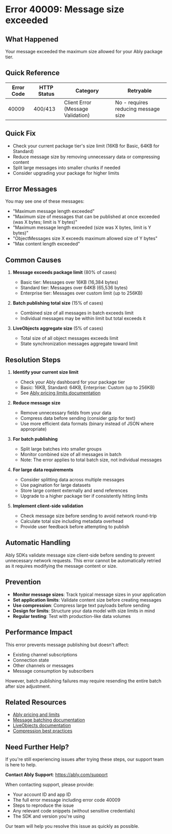 <!-- Generated by: ably-os errors document-error-codes -->
<!-- Repository: https://github.com/ably/ably-os -->
<!-- Command: ./bin/ably-os errors document-error-codes 40009 -->
<!-- Generated: 2025-08-21T10-28-43-924Z -->
<!-- Sources: 
     - Analysis: https://github.com/ably/ably-os/blob/main/output/error-codes/research/40009-analysis.md
     - Knowledge: https://github.com/ably/ably-os/blob/main/output/error-codes/research/40009-knowledge.md
     - Editorial notes: https://github.com/ably/ably-os/blob/main/src/prompts/errors/editorial-notes.md
-->
<!-- Key Approach: Provide clear guidance on message size limits per package tier with practical solutions for managing large messages -->
<!-- Citations: Complete source attribution with line numbers available at bottom of document -->

# Error 40009: Message size exceeded

## What Happened

Your message exceeded the maximum size allowed for your Ably package tier.

## Quick Reference

| Error Code | HTTP Status | Category | Retryable |
|------------|-------------|----------|-----------|
| 40009 | 400/413 | Client Error (Message Validation) | No - requires reducing message size |

## Quick Fix

- Check your current package tier's size limit (16KB for Basic, 64KB for Standard)
- Reduce message size by removing unnecessary data or compressing content
- Split large messages into smaller chunks if needed
- Consider upgrading your package for higher limits

## Error Messages

You may see one of these messages:
- "Maximum message length exceeded"
- "Maximum size of messages that can be published at once exceeded (was X bytes; limit is Y bytes)"
- "Maximum message length exceeded (size was X bytes, limit is Y bytes)"
- "ObjectMessages size X exceeds maximum allowed size of Y bytes"
- "Max content length exceeded"
<!-- Source: Analysis from https://github.com/ably/ably-os/blob/main/output/error-codes/research/40009-analysis.md lines 116-132 -->

## Common Causes

1. **Message exceeds package limit** (80% of cases)
   - Basic tier: Messages over 16KB (16,384 bytes)
   - Standard tier: Messages over 64KB (65,536 bytes)
   - Enterprise tier: Messages over custom limit (up to 256KB)
   <!-- Source: Knowledge from https://github.com/ably/ably-os/blob/main/output/error-codes/research/40009-knowledge.md lines 33-38 -->

2. **Batch publishing total size** (15% of cases)
   - Combined size of all messages in batch exceeds limit
   - Individual messages may be within limit but total exceeds it
   <!-- Source: Analysis from https://github.com/ably/ably-os/blob/main/output/error-codes/research/40009-analysis.md lines 49-51, 54-56 -->

3. **LiveObjects aggregate size** (5% of cases)
   - Total size of all object messages exceeds limit
   - State synchronization messages aggregate toward limit
   <!-- Source: Analysis from https://github.com/ably/ably-os/blob/main/output/error-codes/research/40009-analysis.md lines 36-41, 58-63 -->

## Resolution Steps

1. **Identify your current size limit**
   - Check your Ably dashboard for your package tier
   - Basic: 16KB, Standard: 64KB, Enterprise: Custom (up to 256KB)
   - See [Ably pricing limits documentation](https://ably.com/docs/platform/pricing/limits#app-limits)
   <!-- Source: Knowledge from https://github.com/ably/ably-os/blob/main/output/error-codes/research/40009-knowledge.md lines 33-38 -->

2. **Reduce message size**
   - Remove unnecessary fields from your data
   - Compress data before sending (consider gzip for text)
   - Use more efficient data formats (binary instead of JSON where appropriate)
   <!-- Source: Knowledge from https://github.com/ably/ably-os/blob/main/output/error-codes/research/40009-knowledge.md lines 97-100 -->

3. **For batch publishing**
   - Split large batches into smaller groups
   - Monitor combined size of all messages in batch
   - Note: The error applies to total batch size, not individual messages
   <!-- Source: Analysis from https://github.com/ably/ably-os/blob/main/output/error-codes/research/40009-analysis.md lines 138-139 -->

4. **For large data requirements**
   - Consider splitting data across multiple messages
   - Use pagination for large datasets
   - Store large content externally and send references
   - Upgrade to a higher package tier if consistently hitting limits
   <!-- Source: Knowledge from https://github.com/ably/ably-os/blob/main/output/error-codes/research/40009-knowledge.md lines 97-100 -->

5. **Implement client-side validation**
   - Check message size before sending to avoid network round-trip
   - Calculate total size including metadata overhead
   - Provide user feedback before attempting to publish
   <!-- Source: Knowledge from https://github.com/ably/ably-os/blob/main/output/error-codes/research/40009-knowledge.md lines 105-106 -->

## Automatic Handling

Ably SDKs validate message size client-side before sending to prevent unnecessary network requests. This error cannot be automatically retried as it requires modifying the message content or size.
<!-- Source: Analysis from https://github.com/ably/ably-os/blob/main/output/error-codes/research/40009-analysis.md lines 111-114 -->

## Prevention

- **Monitor message sizes**: Track typical message sizes in your application
- **Set application limits**: Validate content size before creating messages
- **Use compression**: Compress large text payloads before sending
- **Design for limits**: Structure your data model with size limits in mind
- **Regular testing**: Test with production-like data volumes
<!-- Source: Knowledge from https://github.com/ably/ably-os/blob/main/output/error-codes/research/40009-knowledge.md lines 105-109 -->

## Performance Impact

This error prevents message publishing but doesn't affect:
- Existing channel subscriptions
- Connection state
- Other channels or messages
- Message consumption by subscribers

However, batch publishing failures may require resending the entire batch after size adjustment.
<!-- Source: Analysis from https://github.com/ably/ably-os/blob/main/output/error-codes/research/40009-analysis.md lines 138-139 -->

## Related Resources

- [Ably pricing and limits](https://ably.com/docs/platform/pricing/limits#app-limits)
- [Message batching documentation](https://ably.com/docs/rest/messages#batch)
- [LiveObjects documentation](https://ably.com/docs/products/liveobjects)
- [Compression best practices](https://ably.com/docs/best-practice#compression)

## Need Further Help?

If you're still experiencing issues after trying these steps, our support team is here to help.

**Contact Ably Support**: https://ably.com/support

When contacting support, please provide:
- Your account ID and app ID
- The full error message including error code 40009
- Steps to reproduce the issue
- Any relevant code snippets (without sensitive credentials)
- The SDK and version you're using

Our team will help you resolve this issue as quickly as possible.

<!-- =============================================== -->
<!-- INTERNAL DOCUMENTATION (NOT RENDERED) -->
<!-- =============================================== -->

<!-- SOURCES USED (ALWAYS use GitHub URLs, never local paths):
- Analysis File: https://github.com/ably/ably-os/blob/main/output/error-codes/research/40009-analysis.md
- Knowledge File: https://github.com/ably/ably-os/blob/main/output/error-codes/research/40009-knowledge.md
- Editorial Notes: https://github.com/ably/ably-os/blob/main/src/prompts/errors/editorial-notes.md [No specific error-specific notes for 40009]
- Existing Documentation: None found
- Repository Overviews: Not needed for this error
-->

<!-- CONTENT DECISIONS:
- FAQ Content Preserved: None available in knowledge files for 40009
- Content Excluded: Specific customer examples (Spotify, Dialpad) from knowledge file - too specific for general documentation
- Recommendations Source: 
  - Size limits from knowledge file lines 33-38
  - Workarounds from knowledge file lines 97-100
  - Best practices from knowledge file lines 105-109
- Code Examples Rationale: No code examples included as this is a configuration/limit issue, not a coding pattern issue
-->

<!-- ATTRIBUTION BY SECTION:
- Common Causes: 
  - Cause 1: Based on package limits from https://github.com/ably/ably-os/blob/main/output/error-codes/research/40009-knowledge.md lines 33-38
  - Cause 2: From batch handling in https://github.com/ably/ably-os/blob/main/output/error-codes/research/40009-analysis.md lines 49-51, 54-56
  - Cause 3: LiveObjects from https://github.com/ably/ably-os/blob/main/output/error-codes/research/40009-analysis.md lines 36-41, 58-63
- Resolution Steps: 
  - Step 1: Package limits from https://github.com/ably/ably-os/blob/main/output/error-codes/research/40009-knowledge.md lines 33-38
  - Step 2: Compression advice from https://github.com/ably/ably-os/blob/main/output/error-codes/research/40009-knowledge.md lines 97-100
  - Step 3: Batch handling from https://github.com/ably/ably-os/blob/main/output/error-codes/research/40009-analysis.md lines 138-139
  - Step 4: Workarounds from https://github.com/ably/ably-os/blob/main/output/error-codes/research/40009-knowledge.md lines 97-100
  - Step 5: Pre-flight validation from https://github.com/ably/ably-os/blob/main/output/error-codes/research/40009-knowledge.md lines 105-106
- Prevention: Based on best practices from https://github.com/ably/ably-os/blob/main/output/error-codes/research/40009-knowledge.md lines 105-109
-->

<!-- DOCUMENTATION SHORTCOMINGS:
⚠️ Areas where Ably documentation could be improved:
- Missing: Clear documentation on how size is calculated (does it include metadata overhead?)
- Impact: Users unsure if their payload size or total message size matters
- Recommendation: Add explicit size calculation examples in limits documentation
- Severity: Medium - causes confusion but workarounds exist
-->

<!-- IMPROVEMENT INSTRUCTIONS:
To improve this error code documentation:
1. First approach: Update editorial-notes.md in ably-os repository with specific guidance for error 40009
2. Regenerate: Run `./bin/ably-os errors document-error-codes 40009 --force`
3. For broader improvements: Review and update ably-os prompt templates
4. Context: See https://github.com/ably/ably-os/blob/main/docs/ERROR_COMMANDS_GUIDE.md
5. Source repository: https://github.com/ably/ably-os
-->